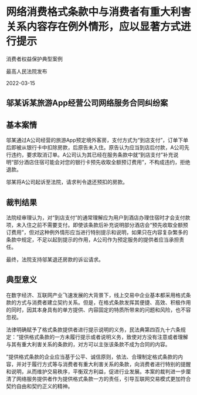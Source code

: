 # 网络消费格式条款中与消费者有重大利害关系内容存在例外情形，应以显著方式进行提示

消费者权益保护典型案例

最高人民法院发布

2022-03-15

  

## 邬某诉某旅游App经营公司网络服务合同纠纷案

## 基本案情

邬某通过A公司经营的旅游App预定境外客房，支付方式为“到店支付”，订单下单后即被从银行卡中扣除房款，后原告未入住。原告认为应当到店后付款，A公司先行违约，要求取消订单。A公司认为其已经在服务条款中就“到店支付”补充说明“部分酒店住宿可能会对您的银行卡预先收取全额预订费用”，不构成违约，拒绝退款。

邬某将A公司起诉至法院，请求判令退还预扣的房款。

## 裁判结果

法院经审理认为，对“到店支付”的通常理解应为用户到酒店办理住宿时才会支付款项，未入住之前不需要支付。即使该条款后补充说明部分酒店会“预先收取全额预订费用”，但对这种例外情形应当进行特别提示和说明，如果只在内容复杂繁多的条款中规定，不足以起到提示的作用，A公司作为预定服务的提供者应当承担责任。

最终，法院支持邬某退还房款的诉讼请求。

## 典型意义

在数字经济、互联网产业飞速发展的大背景下，线上交易中企业基本都采用格式条款的方式与消费者建立契约关系。但是，在格式条款发挥其便捷、高效、积极作用的同时，因其本身具有的单方提供、内容固定的特质所带来的问题和风险，也不容忽视。

法律明确赋予了格式条款提供者进行提示说明的义务，民法典第四百九十六条规定：“提供格式条款的一方未履行提示或者说明义务，致使对方没有注意或者理解与其有重大利害关系的条款的，对方可以主张该条款不成为合同的内容。

”提供格式条款的企业应当基于公平、诚信原则，依法、合理制定格式条款的内容，并对于履行方式等与消费者有重大利害关系的条款，向消费者进行特别的提醒和说明，从而维护交易秩序，平衡双方利益，促进行业发展。本案的裁判进一步厘清了网络服务提供者作为提供格式条款一方的责任，引导互联网交易模式更加符合契约自由和契约正义的精神。